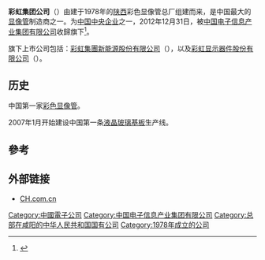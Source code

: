 '''彩虹集团公司'''（'''{{lang-en|IRICO Group Corporation}}'''）由建于1978年的[[陕西|陕西]]彩色显像管总厂组建而来，是中国最大的[[显像管|显像管]]制造商之一。为[[中国中央企业|中国中央企业]]之一，2012年12月31日，被[[中国电子信息产业集团有限公司|中国电子信息产业集团有限公司]]收歸旗下<ref>{{Cite web |url=http://www.ch.com.cn/txt.jsp?urltype=tree.TreeTempUrl&wbtreeid=1198 |title=彩虹集团公司簡介 |access-date=2014-07-15 |archive-date=2017-06-22 |archive-url=https://web.archive.org/web/20170622005528/http://www.ch.com.cn/txt.jsp?urltype=tree.TreeTempUrl&wbtreeid=1198 }}</ref>。

旗下上市公司包括：[[彩虹集團新能源股份有限公司|彩虹集團新能源股份有限公司]]（{{hkex2|0438}}），以及[[彩虹显示器件股份有限公司|彩虹显示器件股份有限公司]]（{{sse2|600707}}）。

==历史==
中国第一家[[彩色显像管|彩色显像管]]。

2007年1月开始建设中国第一条[[液晶玻璃基板|液晶玻璃基板]]生产线。

==參考==
{{reflist}}

==外部链接==
*[http://www.ch.com.cn/index.jsp?urltype=tree.TreeTempUrl&wbtreeid=1100 CH.com.cn] {{Wayback|url=http://www.ch.com.cn/index.jsp?urltype=tree.TreeTempUrl&wbtreeid=1100 |date=20170531010814 }}

[[Category:中國電子公司|Category:中國電子公司]]
[[Category:中国电子信息产业集团有限公司|Category:中国电子信息产业集团有限公司]]
[[Category:总部在咸阳的中华人民共和国国有公司|Category:总部在咸阳的中华人民共和国国有公司]]
[[Category:1978年成立的公司|Category:1978年成立的公司]]